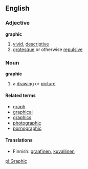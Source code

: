 ==English==
=== Adjective ===
'''graphic'''
#[[vivid]], [[descriptive]]
#[[grotesque]] or otherwise [[repulsive]]

===Noun===
'''graphic'''

# a [[drawing]] or [[picture]].

====Related terms====
*[[graph]]
*[[graphical]]
*[[graphics]]
*[[photographic]]
*[[pornographic]]

====Translations ====
*Finnish: [[graafinen]], [[kuvallinen]]

[[pl:Graphic]]